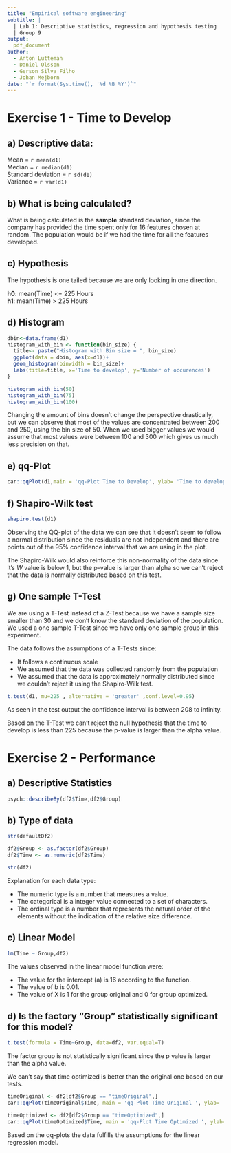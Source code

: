 ```yaml
---
title: "Empirical software engineering"
subtitle: |
  | Lab 1: Descriptive statistics, regression and hypothesis testing
  | Group 9
output:
  pdf_document
author:
  - Anton Lutteman
  - Daniel Olsson
  - Gerson Silva Filho
  - Johan Mejborn
date: "`r format(Sys.time(), '%d %B %Y')`"
---
```


# Exercise 1 - Time to Develop

## a) Descriptive data:
Mean = `r mean(d1)` \
Median = `r median(d1)` \
Standard deviation = `r sd(d1)` \
Variance = `r var(d1)` \

## b) What is being calculated?
What is being calculated is the **sample** standard deviation, since the company has provided the time 
spent only for 16 features chosen at random. The population would be if we had the time 
for all the features developed.


## c) Hypothesis
The hypothesis is one tailed because we are only looking in one direction. 

**h0**: mean(Time) <= 225 Hours \
**h1**: mean(Time) > 225 Hours

## d) Histogram
```r
dbin<-data.frame(d1)
histogram_with_bin <- function(bin_size) {
  title<- paste("Histogram with Bin size = ", bin_size)
  ggplot(data = dbin, aes(x=d1))+
  geom_histogram(binwidth = bin_size)+
  labs(title=title, x='Time to develop', y='Number of occurences')
}

histogram_with_bin(50)
histogram_with_bin(75)
histogram_with_bin(100)
```

Changing the amount of bins doesn't change the perspective drastically, but we can 
observe that most of the values are concentrated between 200 and 250, using the bin size of 50.
When we used bigger values we would assume that most values were between 100 and 300 which gives
us much less precision on that.


## e) qq-Plot

```r
car::qqPlot(d1,main = 'qq-Plot Time to Develop', ylab= 'Time to develop')
```

## f) Shapiro-Wilk test

```r
shapiro.test(d1)
```
Observing the QQ-plot of the data we can see that it doesn't seem to follow a normal
distribution since the residuals are not independent and there are points out of the 95% confidence interval that we are using in the plot. 

The Shapiro-Wilk would also reinforce this non-normality of the data since it's *W* 
value is below 1, but the p-value is larger than alpha so we can't reject that the data is normally distributed based on this test.

## g) One sample T-Test

We are using a T-Test instead of a Z-Test because we have a sample size smaller than 30
and we don't know the standard deviation of the population. We used a one sample T-Test since we have only one sample group in this experiment.

The data follows the assumptions of a T-Tests since:

* It follows a continuous scale
* We assumed that the data was collected randomly from the population
* We assumed that the data is approximately normally distributed since we couldn't reject it using the Shapiro-Wilk test.

```r
t.test(d1, mu=225 , alternative = 'greater' ,conf.level=0.95)
```

As seen in the test output the confidence interval is between 208 to infinity.

Based on the T-Test we can't reject the null hypothesis that the time to develop is
less than 225 because the p-value is larger than the alpha value.


# Exercise 2 - Performance

## a) Descriptive Statistics
```r
psych::describeBy(df2$Time,df2$Group)
```


## b) Type of data
```r
str(defaultDf2)

df2$Group <- as.factor(df2$Group)
df2$Time <- as.numeric(df2$Time)

str(df2)

```

Explanation for each data type:

* The numeric type is a number that measures a value.
* The categorical is a integer value connected to a set of characters.
* The ordinal type is a number that represents the natural order of the elements without the indication of the relative size difference.

## c) Linear Model
```r
lm(Time ~ Group,df2)
```

The values observed in the linear model function were:

* The value for the intercept (a) is 16 according to the function. 
* The value of b is 0.01.
* The value of X is 1 for the group original and 0 for group optimized.

## d) Is the factory "Group" statistically significant for this model?
```r
t.test(formula = Time~Group, data=df2, var.equal=T)
```

The factor group is not statistically significant since the p value is larger than the alpha value.

We can't say that time optimized is better than the original one based on our tests.


```r
timeOriginal <- df2[df2$Group == "timeOriginal",]
car::qqPlot(timeOriginal$Time, main = 'qq-Plot Time Original ', ylab= 'Time Original')

timeOptimized <- df2[df2$Group == "timeOptimized",]
car::qqPlot(timeOptimized$Time, main = 'qq-Plot Time Optimized ', ylab= 'Time Optimized')
```


Based on the qq-plots the data fulfills the assumptions for the linear regression model. 



